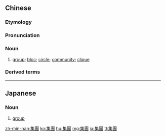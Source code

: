 {{also|集団|集团}}
==Chinese==
{{zh-forms|s=集团}}

===Etymology===
{{wasei kango|集団|しゅうだん|}}

===Pronunciation===
{{zh-pron
|m=jítuán
|c=zaap6 tyun4
|mn=chi̍p-thoân
|cat=n
}}

===Noun===
{{zh-noun}}

# [[group]]; [[bloc]]; [[circle]]; [[community]]; [[clique]]
#: {{zh-x|銀行{háng} 集團|banking '''group'''}}
#: {{zh-x|販毒 集團|drugs '''ring'''}}
#: {{zh-x|軍事 集團|military '''bloc'''}}
#: {{zh-x|統治 集團|ruling '''circle'''}}
#: {{zh-x|遊說{shuì} 集團|lobby '''group'''}}

===Derived terms===
{{zh-der|集團軍}}

{{zh-cat|Intermediate}}

----

==Japanese==
{{ja-kanjitab|しゅう|だん|yomi=on}}

===Noun===
{{ja-noun|しゅうだん|shin=集団}}

# [[group]]

[[zh-min-nan:集團]]
[[ko:集團]]
[[hu:集團]]
[[mg:集團]]
[[ja:集團]]
[[tl:集團]]